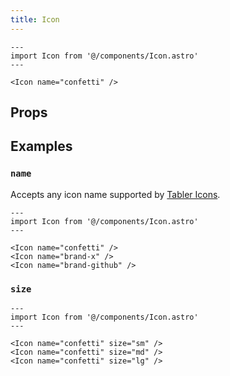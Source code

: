 ```yaml
---
title: Icon
---
```


```astro live
---
import Icon from '@/components/Icon.astro'
---

<Icon name="confetti" />
```


## Props

<Props />

## Examples

### `name`

Accepts any icon name supported by [Tabler Icons](https://tabler.io/icons).

```astro live
---
import Icon from '@/components/Icon.astro'
---

<Icon name="confetti" />
<Icon name="brand-x" />
<Icon name="brand-github" />
```

### `size`

```astro live
---
import Icon from '@/components/Icon.astro'
---

<Icon name="confetti" size="sm" />
<Icon name="confetti" size="md" />
<Icon name="confetti" size="lg" />
```
